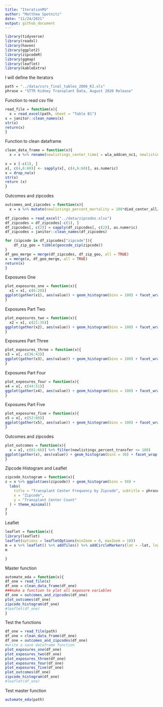 ```yaml
---
title: "IterationMS"
author: "Matthew Spotnitz"
date: "11/24/2021"
output: github_document
---
```


```r
library(tidyverse)
library(readxl)
library(haven)
library(ggplot2)
library(zipcodeR)
library(ggmap)
library(leaflet)
library(kableExtra)
```
I will define the iterators
```r
path = "../data/csrs_final_tables_2006_KI.xls"
phrase = "STTR Kidney Transplant Data, August 2020 Release"
```
Function to read csv file
```r
read_file = function(x){
  x = read_excel(path, sheet = "Table B1")
x = janitor::clean_names(x)
str(x)
return(x) 
}
```
Function to clean dataframe
```r
clean_data_frame = function(x){
  x = x %>% rename(newlistings_center_time1 = wla_addcen_nc1, newlistings_center_time2 = wla_addcen_nc2, newlistings_center_all = wla_addcen_pcz,newlistings_regional = wla_addcen_prz, newlistings_usa = wla_addcen_puz)  %>% rename( endlistings_center_time1 = wla_end_nc1, endlistings_center_time2 = wla_end_nc2, endlistings_center_all = wla_end_pcz, endlistings_regional = wla_end_prz, endlistings_usa = wla_end_puz) %>% rename(deteriorated_center_time1 = wla_remdet_nc1, deteriorated_center_time2 = wla_remdet_nc2, deteriorated_center_all = wla_remdet_pcz, deteriorated_regional = wla_remdet_prz, deteriorated_usa = wla_remdet_puz) %>% rename( died_center_time1 = wla_remdied_nc1, died_center_time2 = wla_remdied_nc2, died_center_all = wla_remdied_pcz, died_regional = wla_remdied_prz, died_usa = wla_remdied_puz) %>% rename(other_center_time1 = wla_remoth_nc1, other_center_time2 = wla_remoth_nc2, other_center_all = wla_remoth_pcz, other_regional = wla_remoth_prz, other_usa = wla_remoth_puz) %>% rename( recovered_center_time1 = wla_remrec_nc1, recovered_center_time2 = wla_remrec_nc2, recovered_center_all = wla_remrec_pcz, recovered_regional = wla_remrec_prz, recovered_usa = wla_remrec_puz) %>% rename(transfer_center_time1 = wla_remtfer_nc1, transfer_center_time2 = wla_remtfer_nc2, transfer_center_all = wla_remtfer_pcz, transfer_regional = wla_remtfer_prz, transfer_usa = wla_remtfer_puz) %>% rename(deceased_donor_center_time1 = wla_remtxc_nc1, deceased_donor_center_time2 = wla_remtxc_nc2, deceased_donor_center_all = wla_remtxc_pcz, deceased_donor_regional = wla_remtxc_prz, deceased_donor_usa = wla_remtxc_puz) %>% rename(living_donor_center_time1 = wla_remtxl_nc1, living_donor_center_time2 = wla_remtxl_nc2, living_donor_center_all = wla_remtxl_pcz, living_donor_regional = wla_remtxl_prz, living_donor_usa = wla_remtxl_puz) %>% rename(transplant_other_center_time1 = wla_remtxoc_nc1, transplant_other_center_time2 = wla_remtxoc_nc2, transplant_other_center_all = wla_remtxoc_pcz, transplant_other_regional = wla_remtxoc_prz, transplant_other_center_usa = wla_remtxoc_puz) %>% rename(start_waitlist_center_time1 = wla_st_nc1, start_waitlist_center_time2 = wla_st_nc2, start_waitlist_center_all = wla_st_pcz, start_waitlist_regional = wla_st_prz, start_waitlist_usa = wla_st_puz)
  
x = x [-c(1), ]
x[, c(4,6:60)] <- sapply(x[, c(4,6:60)], as.numeric)
x = drop_na(x)
str(x)
return (x)
}
```
Outcomes and zipcodes
```r
outcomes_and_zipcodes = function(x){
  x = x %>% mutate(newlistings_percent_mortality = 100*died_center_all/newlistings_center_all, newlistings_percent_deteriorated = 100*deteriorated_center_all/newlistings_center_all, newlistings_percent_transfer = 100* transfer_center_all/newlistings_center_all, newlistings_percent_living_donor = 100* living_donor_center_all/newlistings_center_all, newlistings_percent_deceased_donor = 100*deceased_donor_center_all/newlistings_center_all, newlistings_percent_recovered = 100* recovered_center_all/newlistings_center_all, living_deceased_graft_ratio = living_donor_center_all/deceased_donor_center_all)
  
df_zipcodes = read_excel("../data/zipcodes.xlsx")
df_zipcodes = df_zipcodes[-c(1), ]
df_zipcodes[, c(2)] = sapply(df_zipcodes[, c(2)], as.numeric)
df_zipcodes = janitor::clean_names(df_zipcodes)

for (zipcode in df_zipcodes["zipcode"]){
    df_zip_geo = tibble(geocode_zip(zipcode))
}
df_geo_merge = merge(df_zipcodes, df_zip_geo, all = TRUE)
x = merge(x, df_geo_merge, all = TRUE)
return(x)
}
```
Exposures One
```r
plot_exposures_one = function(x){
  x1 = x[, c(6:20)]
ggplot(gather(x1), aes(value)) + geom_histogram(bins = 100) + facet_wrap(~key, scales = "free_y")  +coord_cartesian(xlim = c(0, 2000)) + labs(title = "Exposure Frequency Part1", subtitle = phrase, x = "Exposure (Percent)", y = "Frequency") + theme_minimal()
}
```
Exposures Part Two
```r
plot_exposures_two = function(x){
  x2 = x[, c(21:35)]
ggplot(gather(x2), aes(value)) + geom_histogram(bins = 100) + facet_wrap(~key, scales = "free_y") +coord_cartesian(xlim = c(0, 100)) + labs(title = "Exposure Frequency Part2", subtitle = phrase, x = "Exposure (Percent)", y = "Frequency") + theme_minimal()
}
```
Exposures Part Three
```r
plot_exposures_three = function(x){
x3 = x[, c(36:43)]
ggplot(gather(x3), aes(value)) + geom_histogram(bins = 100) + facet_wrap(~key, scales = "free_y") +coord_cartesian(xlim = c(0, 500)) + labs(title = "Exposure Frequency Part3", subtitle = phrase, x = "Exposure (Percent)", y = "Frequency") + theme_minimal()
}
```
Exposures Part Four
```r
plot_exposures_four = function(x){
x4 = x[, c(44:51)]
ggplot(gather(x4), aes(value)) + geom_histogram(bins = 100) + facet_wrap(~key, scales = "free_y") +coord_cartesian(xlim = c(0, 200)) + labs(title = "Exposure Frequency Part4", subtitle = phrase, x = "Exposure (Percent)", y = "Frequency") + theme_minimal()
}
```

Exposures Part Five
```r
plot_exposures_five = function(x){
x5 = x[, c(52:60)]
ggplot(gather(x5), aes(value)) + geom_histogram(bins = 100) + facet_wrap(~key, scales = "free_y") +coord_cartesian(xlim = c(0, 2000)) + labs(title = "Exposure Frequency Part5", subtitle = phrase, x = "Exposure (Percent)", y = "Frequency") + theme_minimal()
}
```

Outcomes and zipcodes
```r
plot_outcomes = function(x){
  x = x[, c(61:66)] %>% filter(newlistings_percent_transfer <= 100)
ggplot(gather(x), aes(value)) + geom_histogram(bins = 30) + facet_wrap(~key, scales = "free_y") + coord_cartesian(xlim = c(0, 100)) + labs(title = "Outcome Frequency", subtitle = phrase, x = "Outcome (Percent)", y = "Frequency") + theme_minimal()
}
```
Zipcode Histogram and Leaflet
```r
zipcode_histogram = function(x){
z = x %>% ggplot(aes(zipcode)) + geom_histogram(bins = 50) + 
  labs(
    title = "Transplant Center Frequency by Zipcode", subtitle = phrase,
    x = "Zipcode",
    y = "Transplant Center Count"
  ) + theme_minimal()
z
}
```
Leaflet
```r
leaflet = function(x){
library(leaflet)
leaflet(options = leafletOptions(minZoom = 0, maxZoom = 18))
m = x %>% leaflet() %>% addTiles() %>% addCircleMarkers(lat = ~lat, lng = ~lng)
m

}
```
Master function
```r
automate_eda = function(x){
df_one = read_file(x)
df_one = clean_data_frame(df_one)
###make a function to plot all exposure variables
df_one = outcomes_and_zipcodes(df_one)
plot_outcomes(df_one)
zipcode_histogram(df_one)
#leaflet(df_one)
}
```



Test the functions
```r
df_one = read_file(path)
df_one = clean_data_frame(df_one)
df_one = outcomes_and_zipcodes(df_one)
#write a save dataframe function
plot_exposures_one(df_one)
plot_exposures_two(df_one)
plot_exposures_three(df_one)
plot_exposures_four(df_one)
plot_exposures_five(df_one)
plot_outcomes(df_one)
zipcode_histogram(df_one)
#leaflet(df_one)
```
Test master  function
```r
automate_eda(path)
```